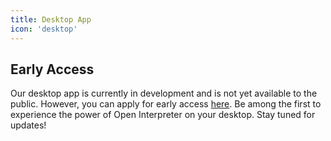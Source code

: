 ```yaml
---
title: Desktop App
icon: 'desktop'
---
```


## Early Access

Our desktop app is currently in development and is not yet available to the public. However, you can apply for early access [here](https://openinterpreter.com/). Be among the first to experience the power of Open Interpreter on your desktop. Stay tuned for updates!
